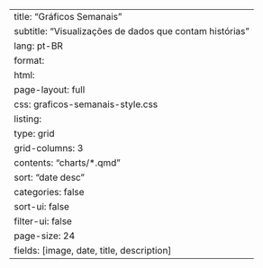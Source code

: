 ---
title: "Gráficos Semanais"
subtitle: "Visualizações de dados que contam histórias"
lang: pt-BR
format:
  html:
    page-layout: full
    css: graficos-semanais-style.css
listing:
  type: grid
  grid-columns: 3
  contents: "charts/*.qmd"
  sort: "date desc"
  categories: false
  sort-ui: false
  filter-ui: false
  page-size: 24
  fields: [image, date, title, description]
---